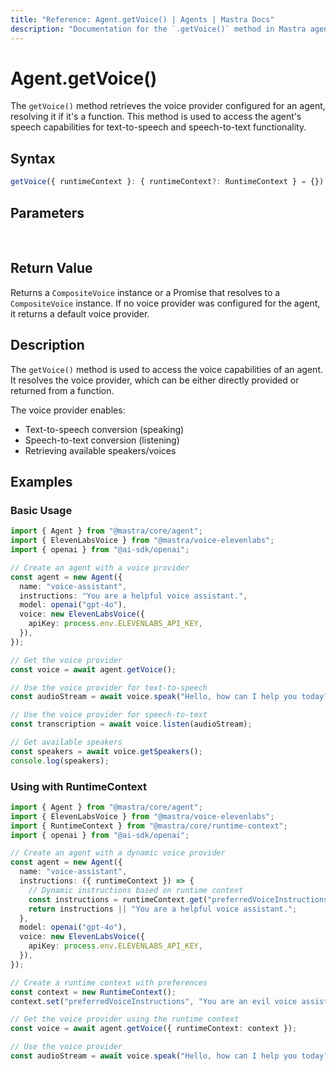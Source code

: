 ```yaml
---
title: "Reference: Agent.getVoice() | Agents | Mastra Docs"
description: "Documentation for the `.getVoice()` method in Mastra agents, which retrieves the voice provider for speech capabilities."
---
```


# Agent.getVoice()

The `getVoice()` method retrieves the voice provider configured for an agent, resolving it if it's a function. This method is used to access the agent's speech capabilities for text-to-speech and speech-to-text functionality.

## Syntax

```typescript
getVoice({ runtimeContext }: { runtimeContext?: RuntimeContext } = {}): CompositeVoice | Promise<CompositeVoice>
```

## Parameters

<br />
<PropertiesTable
  content={[
    {
      name: "runtimeContext",
      type: "RuntimeContext",
      isOptional: true,
      description:
        "Runtime context for dependency injection and contextual information. Defaults to a new RuntimeContext instance if not provided.",
    },
  ]}
/>

## Return Value

Returns a `CompositeVoice` instance or a Promise that resolves to a `CompositeVoice` instance. If no voice provider was configured for the agent, it returns a default voice provider.

## Description

The `getVoice()` method is used to access the voice capabilities of an agent. It resolves the voice provider, which can be either directly provided or returned from a function.

The voice provider enables:

- Text-to-speech conversion (speaking)
- Speech-to-text conversion (listening)
- Retrieving available speakers/voices

## Examples

### Basic Usage

```typescript
import { Agent } from "@mastra/core/agent";
import { ElevenLabsVoice } from "@mastra/voice-elevenlabs";
import { openai } from "@ai-sdk/openai";

// Create an agent with a voice provider
const agent = new Agent({
  name: "voice-assistant",
  instructions: "You are a helpful voice assistant.",
  model: openai("gpt-4o"),
  voice: new ElevenLabsVoice({
    apiKey: process.env.ELEVENLABS_API_KEY,
  }),
});

// Get the voice provider
const voice = await agent.getVoice();

// Use the voice provider for text-to-speech
const audioStream = await voice.speak("Hello, how can I help you today?");

// Use the voice provider for speech-to-text
const transcription = await voice.listen(audioStream);

// Get available speakers
const speakers = await voice.getSpeakers();
console.log(speakers);
```

### Using with RuntimeContext

```typescript
import { Agent } from "@mastra/core/agent";
import { ElevenLabsVoice } from "@mastra/voice-elevenlabs";
import { RuntimeContext } from "@mastra/core/runtime-context";
import { openai } from "@ai-sdk/openai";

// Create an agent with a dynamic voice provider
const agent = new Agent({
  name: "voice-assistant",
  instructions: ({ runtimeContext }) => {
    // Dynamic instructions based on runtime context
    const instructions = runtimeContext.get("preferredVoiceInstructions");
    return instructions || "You are a helpful voice assistant.";
  },
  model: openai("gpt-4o"),
  voice: new ElevenLabsVoice({
    apiKey: process.env.ELEVENLABS_API_KEY,
  }),
});

// Create a runtime context with preferences
const context = new RuntimeContext();
context.set("preferredVoiceInstructions", "You are an evil voice assistant");

// Get the voice provider using the runtime context
const voice = await agent.getVoice({ runtimeContext: context });

// Use the voice provider
const audioStream = await voice.speak("Hello, how can I help you today?");
```
